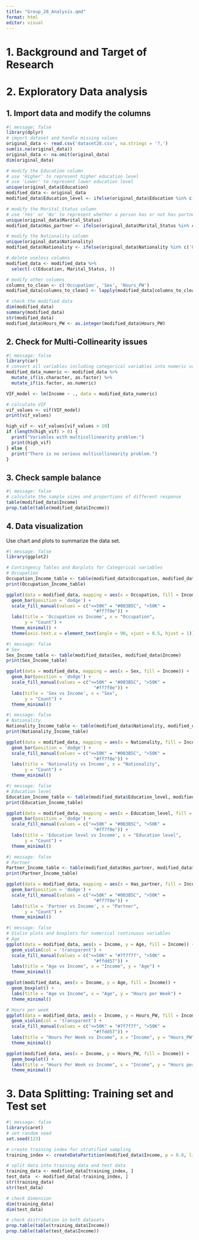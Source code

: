 ```yaml
---
title: "Group_28_Analysis.qmd"
format: html
editor: visual
---
```


# 1. Background and Target of Research

# 2. Exploratory Data analysis

## 1. Import data and modify the columns

```r
#| message: false
library(dplyr)
# import dataset and handle missing values
original_data <- read.csv('dataset28.csv', na.strings = '?,')
sum(is.na(original_data))
original_data <- na.omit(original_data)
dim(original_data)

# modify the Education column
# use 'Higher' to represent higher education level
# use 'Lower' to represent lower education level
unique(original_data$Education)
modified_data <- original_data
modified_data$Education_level <- ifelse(original_data$Education %in% c("Bachelors,", "Masters,", "Doctorate,", "Prof-school,", "Assoc-acdm,", "Assoc-voc,", "Some-college,"),"Higher", "Lower")

# modify the Marital_Status column
# use 'Yes' or 'No' to represent whether a person has or not has partner
unique(original_data$Marital_Status)
modified_data$Has_partner <- ifelse(original_data$Marital_Status %in% c("Married-civ-spouse,", "Married-AF-spouse,"), "Yes", "No")

# modify the Nationality column
unique(original_data$Nationality)
modified_data$Nationality <- ifelse(original_data$Nationality %in% c('United-States,'), 'US_mainland', 'Others')

# delete useless columns
modified_data <- modified_data %>% 
  select(-c(Education, Marital_Status, ))

# modify other columns
columns_to_clean <- c('Occupation', 'Sex', 'Hours_PW')
modified_data[columns_to_clean] <- lapply(modified_data[columns_to_clean], function(x) gsub(",$", "", x))

# check the modified data
dim(modified_data)
summary(modified_data)
str(modified_data)
modified_data$Hours_PW <- as.integer(modified_data$Hours_PW)
```

## 2. Check for Multi-Collinearity issues

```r
#| message: false
library(car)
# convert all variables including categorical variables into numeric variables
modified_data_numeric <- modified_data %>%
  mutate_if(is.character, as.factor) %>%
  mutate_if(is.factor, as.numeric)

VIF_model <- lm(Income ~ ., data = modified_data_numeric)

# calculate VIF
vif_values <- vif(VIF_model)
print(vif_values)

high_vif <- vif_values[vif_values > 10]
if (length(high_vif) > 0) {
  print("Variables with multicollinearity problem:")
  print(high_vif)
} else {
  print("There is no serious multicollinearity problem.")
}
```

## 3. Check sample balance

```r
#| message: false
# calculate the sample sizes and proportions of different response
table(modified_data$Income)
prop.table(table(modified_data$Income))
```

## 4. Data visualization

Use chart and plots to summarize the data set.

```r
#| message: false
library(ggplot2)

# Contingency Tables and Barplots for Categorical variables
# Occupation
Occupation_Income_table <- table(modified_data$Occupation, modified_data$Income)
print(Occupation_Income_table)

ggplot(data = modified_data, mapping = aes(x = Occupation, fill = Income)) +
  geom_bar(position = 'dodge') +
  scale_fill_manual(values = c("<=50K" = "#003B5C", ">50K" =
                                 "#ff7f0e")) +
  labs(title = 'Occupation vs Income', x = "Occupation",
       y = "Count") +
  theme_minimal() +
  theme(axis.text.x = element_text(angle = 90, vjust = 0.5, hjust = 1))
```

```r
#| message: false
# Sex
Sex_Income_table <- table(modified_data$Sex, modified_data$Income)
print(Sex_Income_table)

ggplot(data = modified_data, mapping = aes(x = Sex, fill = Income)) +
  geom_bar(position = 'dodge') +
  scale_fill_manual(values = c("<=50K" = "#003B5C", ">50K" =
                                 "#ff7f0e")) +
  labs(title = 'Sex vs Income', x = "Sex",
       y = "Count") +
  theme_minimal()
```

```r
#| message: false
# Nationality
Nationality_Income_table <- table(modified_data$Nationality, modified_data$Income)
print(Nationality_Income_table)

ggplot(data = modified_data, mapping = aes(x = Nationality, fill = Income)) +
  geom_bar(position = 'dodge') +
  scale_fill_manual(values = c("<=50K" = "#003B5C", ">50K" =
                                 "#ff7f0e")) +
  labs(title = 'Nationality vs Income', x = "Nationality",
       y = "Count") +
  theme_minimal()
```

```r
#| message: false
# Education level
Education_Income_table <- table(modified_data$Education_level, modified_data$Income)
print(Education_Income_table)

ggplot(data = modified_data, mapping = aes(x = Education_level, fill = Income)) +
  geom_bar(position = 'dodge') +
  scale_fill_manual(values = c("<=50K" = "#003B5C", ">50K" =
                                 "#ff7f0e")) +
  labs(title = 'Education level vs Income', x = "Education level",
       y = "Count") +
  theme_minimal()
```

```r
#| message: false
# Partner
Partner_Income_table <- table(modified_data$Has_partner, modified_data$Income)
print(Partner_Income_table)

ggplot(data = modified_data, mapping = aes(x = Has_partner, fill = Income)) +
  geom_bar(position = 'dodge') +
  scale_fill_manual(values = c("<=50K" = "#003B5C", ">50K" =
                                 "#ff7f0e")) +
  labs(title = 'Partner vs Income', x = "Partner",
       y = "Count") +
  theme_minimal()
```

```r
#| message: false
# Violin plots and boxplots for numerical continuous variables
# Age
ggplot(data = modified_data, aes(x = Income, y = Age, fill = Income)) +
  geom_violin(col = 'transparent') +
  scale_fill_manual(values = c("<=50K" = "#7f7f7f", ">50K" =
                                 "#ffdd57")) +
  labs(title = "Age vs Income", x = "Income", y = "Age") +
  theme_minimal()

ggplot(modified_data, aes(x = Income, y = Age, fill = Income)) +
  geom_boxplot() +
  labs(title = "Age vs Income", x = "Age", y = "Hours per Week") +
  theme_minimal()

# Hours per week
ggplot(data = modified_data, aes(x = Income, y = Hours_PW, fill = Income)) +
  geom_violin(col = 'transparent') +
  scale_fill_manual(values = c("<=50K" = "#7f7f7f", ">50K" =
                                 "#ffdd57")) +
  labs(title = "Hours Per Week vs Income", x = "Income", y = "Hours_PW") +
  theme_minimal()

ggplot(modified_data, aes(x = Income, y = Hours_PW, fill = Income)) +
  geom_boxplot() +
  labs(title = "Hours Per Week vs Income", x = "Income", y = "Hours per Week") +
  theme_minimal()
```

# 3. Data Splitting: Training set and Test set

```r
#| message: false
library(caret)
# set random seed
set.seed(123)

# create training index for stratified sampling
training_index <- createDataPartition(modified_data$Income, p = 0.8, list = FALSE)

# split data into training data and test data
training_data <- modified_data[training_index, ]
test_data  <- modified_data[-training_index, ]
str(training_data)
str(test_data)

# check dimension
dim(training_data)
dim(test_data)

# check distribution in both datasets
prop.table(table(training_data$Income))
prop.table(table(test_data$Income))
```
